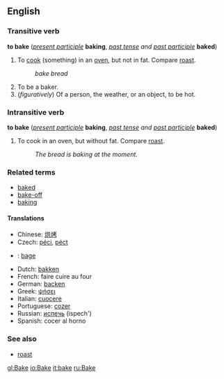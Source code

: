 ==English==
===Transitive verb===
'''to bake''' (''[[present participle]]'' '''baking''', ''[[past tense]] and [[past participle]]'' '''baked''')

#To [[cook]] (something) in an [[oven]], but not in fat.  Compare [[roast]].
#:''bake bread''
#To be a baker.
#(''figuratively'') Of a person, the weather, or an object, to be hot.

===Intransitive verb===
'''to bake''' (''[[present participle]]'' '''baking''', ''[[past tense]] and [[past participle]]'' '''baked''')

#To cook in an oven, but without fat.  Compare [[roast]].
#:''The bread is baking at the moment.''

===Related terms===
*[[baked]] <!--terms such as "baked beans" are at [[baked]]-->
*[[bake-off]]
*[[baking]] <!--terms such as "baking tray" are at [[baking]]-->

====Translations====
*Chinese: [[烘烤]]
*Czech: [[péci]], [[péct]]
*{{dk}}: [[bage]]
*Dutch: [[bakken]]
*French: faire cuire au four
*German: [[backen]]
*Greek: [[ψήσει]]
*Italian: [[cuocere]]
*Portuguese: [[cozer]]
*Russian: [[испечь]] (ispech')
*Spanish: cocer al horno

===See also===
*[[roast]]

[[gl:Bake]]
[[io:Bake]]
[[it:bake]]
[[ru:Bake]]